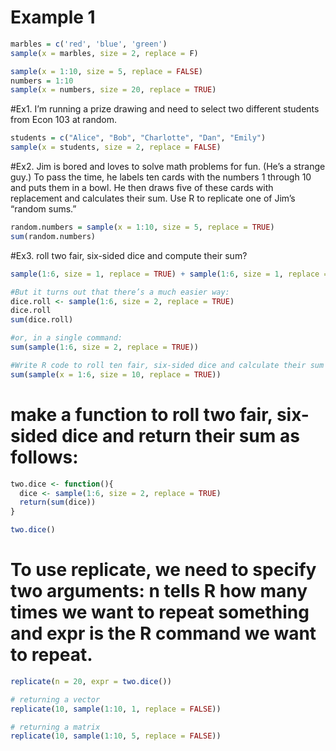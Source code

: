 # Example 1
```r
marbles = c('red', 'blue', 'green')
sample(x = marbles, size = 2, replace = F)
```

```r
sample(x = 1:10, size = 5, replace = FALSE)
numbers = 1:10
sample(x = numbers, size = 20, replace = TRUE)
```

#Ex1. I’m running a prize drawing and need to select two different students from Econ 103 at random.
```r
students = c("Alice", "Bob", "Charlotte", "Dan", "Emily")
sample(x = students, size = 2, replace = FALSE) 
```

#Ex2. Jim is bored and loves to solve math problems for fun. (He’s a strange guy.) To pass the time, he labels ten cards with the numbers 1 through 10 and puts them in a bowl. He then draws five of these cards with replacement and calculates their sum. Use R to replicate one of Jim’s “random sums.”
```r
random.numbers = sample(x = 1:10, size = 5, replace = TRUE)
sum(random.numbers)
```

#Ex3. roll two fair, six-sided dice and compute their sum?
```r
sample(1:6, size = 1, replace = TRUE) + sample(1:6, size = 1, replace = TRUE)

#But it turns out that there’s a much easier way:
dice.roll <- sample(1:6, size = 2, replace = TRUE)
dice.roll
sum(dice.roll)

#or, in a single command:
sum(sample(1:6, size = 2, replace = TRUE))

#Write R code to roll ten fair, six-sided dice and calculate their sum
sum(sample(x = 1:6, size = 10, replace = TRUE))

```

# make a function to roll two fair, six-sided dice and return their sum as follows:
```r
two.dice <- function(){
  dice <- sample(1:6, size = 2, replace = TRUE)
  return(sum(dice))
}

two.dice()
```

# To use replicate, we need to specify two arguments: n tells R how many times we want to repeat something and expr is the R command we want to repeat.
```r
replicate(n = 20, expr = two.dice())

# returning a vector
replicate(10, sample(1:10, 1, replace = FALSE))

# returning a matrix
replicate(10, sample(1:10, 5, replace = FALSE))
```













